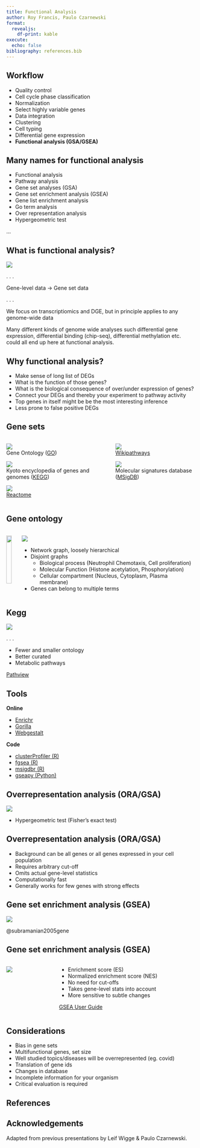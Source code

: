 ```yaml
---
title: Functional Analysis
author: Roy Francis, Paulo Czarnewski
format:
  revealjs:
    df-print: kable
execute:
  echo: false
bibliography: references.bib
---
```


## Workflow

- Quality control
- Cell cycle phase classification
- Normalization
- Select highly variable genes
- Data integration
- Clustering
- Cell typing
- Differential gene expression
- **Functional analysis (GSA/GSEA)**

## Many names for functional analysis

- Functional analysis
- Pathway analysis
- Gene set analyses (GSA)
- Gene set enrichment analysis (GSEA)
- Gene list enrichment analysis
- Go term analysis
- Over representation analysis
- Hypergeometric test

...

## What is functional analysis?

![](assets/functional.png)

. . .

Gene-level data -> Gene set data

. . .

We focus on transcriptiomics and DGE, but in principle applies to any genome-wide data

:::{.notes}
Many different kinds of genome wide analyses such differential gene expression, differential binding (chip-seq), differential methylation etc. could all end up here at functional analysis.
:::

## Why functional analysis?

- Make sense of long list of DEGs
- What is the function of those genes?
- What is the biological consequence of over/under expression of genes?
- Connect your DEGs and thereby your experiment to pathway activity
- Top genes in itself might be be the most interesting inference
- Less prone to false positive DEGs

## Gene sets

::: {.columns}
::: {.column}

![](assets/db-go.png)  
Gene Ontology ([GO](https://geneontology.org/))

![](assets/db-kegg.png)  
Kyoto encyclopedia of genes and genomes ([KEGG](https://www.genome.jp/kegg/))

![](assets/db-reactome.png)  
[Reactome](https://reactome.org/)

:::
::: {.column}

![](assets/db-wikipathways.png)  
[Wikipathways](https://www.wikipathways.org/)

![](assets/db-msigdb.png)  
Molecular signatures database ([MSigDB](https://www.gsea-msigdb.org/gsea/msigdb))

:::
:::

## Gene ontology 

::: {.columns}
::: {.column}

![](assets/hexose-biosynthetic-process.png){width=85%}

:::
::: {.column}

![](assets/db-go.png)

- Network graph, loosely hierarchical
- Disjoint graphs
  - Biological process (Neutrophil Chemotaxis, Cell proliferation)
  - Molecular Function (Histone acetylation, Phosphorylation)
  - Cellular compartment (Nucleus, Cytoplasm, Plasma membrane)
- Genes can belong to multiple terms

:::
:::

## Kegg 

![](assets/kegg.png)

. . .

::: {}

- Fewer and smaller ontology
- Better curated
- Metabolic pathways

:::

[[Pathview](https://www.bioconductor.org/packages/release/bioc/html/pathview.html)]{.small .right}

## Tools

**Online**  

- [Enrichr](https://maayanlab.cloud/Enrichr/)
- [Gorilla](http://cbl-gorilla.cs.technion.ac.il/)
- [Webgestalt](https://www.webgestalt.org/)

**Code**  

- [clusterProfiler (R)](https://bioconductor.org/packages/release/bioc/html/clusterProfiler.html)
- [fgsea (R)](https://bioconductor.org/packages/release/bioc/html/fgsea.html)
- [msigdbr (R)](https://cran.r-project.org/web/packages/msigdbr/vignettes/msigdbr-intro.html)
- [gseapy (Python)](https://gseapy.readthedocs.io/en/latest/introduction.html)

## Overrepresentation analysis (ORA/GSA)

![](assets/ora.png)

- Hypergeometric test (Fisher's exact test)

## Overrepresentation analysis (ORA/GSA)

- Background can be all genes or all genes expressed in your cell population
- Requires arbitrary cut-off
- Omits actual gene-level statistics
- Computationally fast
- Generally works for few genes with strong effects

## Gene set enrichment analysis (GSEA)

![](assets/subramanium-2005-gsa.webp)

[@subramanian2005gene]{.small}

## Gene set enrichment analysis (GSEA)

::: {.columns}
::: {.column}

![](https://www.gsea-msigdb.org/gsea/doc/GSEAUserGuideTEXT.fld/image009.jpg)

:::
::: {.column}

- Enrichment score (ES)
- Normalized enrichment score (NES)
- No need for cut-offs
- Takes gene-level stats into account
- More sensitive to subtle changes

[[GSEA User Guide](https://www.gsea-msigdb.org/gsea/doc/GSEAUserGuideFrame.html)]{.small}

:::
:::

## Considerations

- Bias in gene sets
- Multifunctional genes, set size
- Well studied topics/diseases will be overrepresented (eg. covid)
- Translation of gene ids
- Changes in database
- Incomplete information for your organism
- Critical evaluation is required

## References

::: {#refs}
:::

## Acknowledgements

Adapted from previous presentations by Leif Wigge & Paulo Czarnewski.